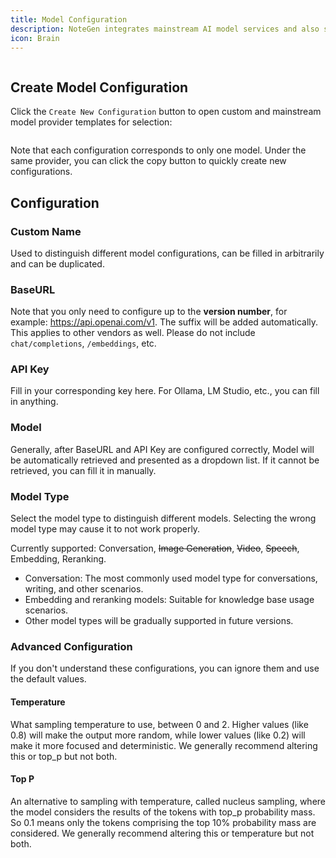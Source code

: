 ```yaml
---
title: Model Configuration
description: NoteGen integrates mainstream AI model services and also supports custom configuration to meet different needs.
icon: Brain
---
```


<Image width="0" height="0" src="https://s2.loli.net/2025/07/10/twNG14nsJZvPW6r.png" />

## Create Model Configuration

Click the `Create New Configuration` button to open custom and mainstream model provider templates for selection:

<Image width="0" height="0" src="https://s2.loli.net/2025/07/10/2J9jTLGeSO5HPhw.png" />

Note that each configuration corresponds to only one model. Under the same provider, you can click the copy button to quickly create new configurations.

## Configuration

### Custom Name

Used to distinguish different model configurations, can be filled in arbitrarily and can be duplicated.

### BaseURL

Note that you only need to configure up to the **version number**, for example: https://api.openai.com/v1. The suffix will be added automatically. This applies to other vendors as well. Please do not include `chat/completions`, `/embeddings`, etc.

### API Key

Fill in your corresponding key here. For Ollama, LM Studio, etc., you can fill in anything.

### Model

Generally, after BaseURL and API Key are configured correctly, Model will be automatically retrieved and presented as a dropdown list. If it cannot be retrieved, you can fill it in manually.

### Model Type

Select the model type to distinguish different models. Selecting the wrong model type may cause it to not work properly.

Currently supported: Conversation, ~~Image Generation~~, ~~Video~~, ~~Speech~~, Embedding, Reranking.

- Conversation: The most commonly used model type for conversations, writing, and other scenarios.
- Embedding and reranking models: Suitable for knowledge base usage scenarios.
- Other model types will be gradually supported in future versions.

### Advanced Configuration

If you don't understand these configurations, you can ignore them and use the default values.

#### Temperature

What sampling temperature to use, between 0 and 2. Higher values (like 0.8) will make the output more random, while lower values (like 0.2) will make it more focused and deterministic. We generally recommend altering this or top_p but not both.

#### Top P

An alternative to sampling with temperature, called nucleus sampling, where the model considers the results of the tokens with top_p probability mass. So 0.1 means only the tokens comprising the top 10% probability mass are considered. We generally recommend altering this or temperature but not both.
